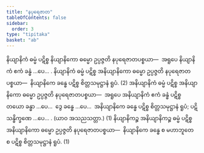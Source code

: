```yaml
---
title: "နပုရေဇာတ"
tableOfContents: false
sidebar:
  order: 3
type: "tipitaka"
basket: "ab"
---
```



<DynamicBreadcrumb />

<Division number="304">

<Paragraph number="4721">
နိယျာနိကံ ဓမ္မံ ပဋိစ္စ နိယျာနိကော ဓမ္မော ဥပ္ပဇ္ဇတိ နပုရေဇာတပစ္စယာ—  အရူပေ နိယျာနိကံ ဧကံ ခန္ဓံ …ပေ… . နိယျာနိကံ ဓမ္မံ ပဋိစ္စ အနိယျာနိကော ဓမ္မော ဥပ္ပဇ္ဇတိ နပုရေဇာတပစ္စယာ—  နိယျာနိကေ ခန္ဓေ ပဋိစ္စ စိတ္တသမုဋ္ဌာနံ ရူပံ. (2)
</Paragraph>

<Paragraph number="4722">
အနိယျာနိကံ ဓမ္မံ ပဋိစ္စ အနိယျာနိကော ဓမ္မော ဥပ္ပဇ္ဇတိ နပုရေဇာတပစ္စယာ—  အရူပေ အနိယျာနိကံ ဧကံ ခန္ဓံ ပဋိစ္စ တယော ခန္ဓာ …ပေ…  ဒွေ ခန္ဓေ …ပေ…  အနိယျာနိကေ ခန္ဓေ ပဋိစ္စ စိတ္တသမုဋ္ဌာနံ ရူပံ; ပဋိသန္ဓိက္ခဏေ …ပေ… . (ယာဝ အသညသတ္တာ.) (1)
</Paragraph>

<Paragraph number="4723">
နိယျာနိကဉ္စ အနိယျာနိကဉ္စ ဓမ္မံ ပဋိစ္စ အနိယျာနိကော ဓမ္မော ဥပ္ပဇ္ဇတိ နပုရေဇာတပစ္စယာ—  နိယျာနိကေ ခန္ဓေ စ မဟာဘူတေ စ ပဋိစ္စ စိတ္တသမုဋ္ဌာနံ ရူပံ. (1)
</Paragraph>
</Division>